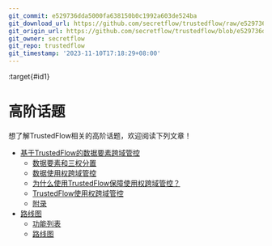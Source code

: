 ```yaml
---
git_commit: e529736dda5000fa638150b0c1992a603de524ba
git_download_url: https://github.com/secretflow/trustedflow/raw/e529736dda5000fa638150b0c1992a603de524ba/docs/advanced_topic/index.rst
git_origin_url: https://github.com/secretflow/trustedflow/blob/e529736dda5000fa638150b0c1992a603de524ba/docs/advanced_topic/index.rst
git_owner: secretflow
git_repo: trustedflow
git_timestamp: '2023-11-10T17:18:29+08:00'
---
```


:target{#id1}

# 高阶话题

想了解TrustedFlow相关的高阶话题，欢迎阅读下列文章！

<TableOfContents>


  - [基于TrustedFlow的数据要素跨域管控](cross_domain_controll_in_tee.mdx)
    - [数据要素和三权分置](cross_domain_controll_in_tee.mdx#id1)
    - [数据使用权跨域管控](cross_domain_controll_in_tee.mdx#id7)
    - [为什么使用TrustedFlow保障使用权跨域管控？](cross_domain_controll_in_tee.mdx#id8)
    - [TrustedFlow使用权跨域管控](cross_domain_controll_in_tee.mdx#id9)
    - [附录](cross_domain_controll_in_tee.mdx#id19)
  - [路线图](roadmap.mdx)
    - [功能列表](roadmap.mdx#id2)
    - [路线图](roadmap.mdx#id3)
</TableOfContents>
